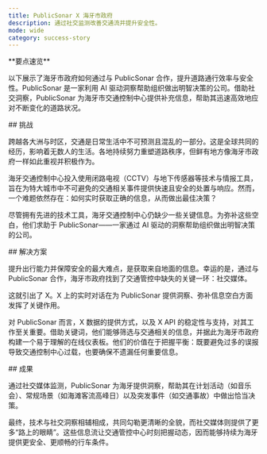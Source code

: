 ```yaml
---
title: PublicSonar X 海牙市政府
description: 通过社交监测改善交通流并提升安全性。
mode: wide
category: success-story
---
```


<Note>
**要点速览**

以下展示了海牙市政府如何通过与 PublicSonar 合作，提升道路通行效率与安全性。PublicSonar 是一家利用 AI 驱动洞察帮助组织做出明智决策的公司。借助社交洞察，PublicSonar 为海牙市交通控制中心提供补充信息，帮助其迅速高效地应对不断变化的道路状况。
</Note>

<div id="challenge">
  ## 挑战
</div>

跨越各大洲与时区，交通是日常生活中不可预测且混乱的一部分。这是全球共同的经历，影响着无数人的生活。各地持续努力重塑道路秩序，但鲜有地方像海牙市政府一样如此重视并积极作为。

海牙交通控制中心投入使用闭路电视（CCTV）与地下传感器等技术与情报工具，旨在为特大城市中不可避免的交通相关事件提供快速且安全的处置与响应。然而，一个难题依然存在：如何实时获取正确的信息，从而做出最佳决策？

尽管拥有先进的技术工具，海牙交通控制中心仍缺少一些关键信息。为弥补这些空白，他们求助于 PublicSonar——一家通过 AI 驱动的洞察帮助组织做出明智决策的公司。

<div id="solution">
  ## 解决方案
</div>

提升出行能力并保障安全的最大难点，是获取来自地面的信息。幸运的是，通过与 PublicSonar 合作，海牙市政府找到了交通管控中缺失的关键一环：社交媒体。

这就引出了 X。X 上的实时对话在为 PublicSonar 提供洞察、弥补信息空白方面发挥了关键作用。

对 PublicSonar 而言，X 数据的提供方式，以及 X API 的稳定性与支持，对其工作至关重要。借助关键词，他们能够筛选与交通相关的信息，并据此为海牙市政府构建一个易于理解的在线仪表板。他们的价值在于把握平衡：既要避免过多的误报导致交通控制中心过载，也要确保不遗漏任何重要信息。

<div id="results">
  ## 成果
</div>

通过社交媒体监测，PublicSonar 为海牙提供洞察，帮助其在计划活动（如音乐会）、常规场景（如海滩客流高峰日）以及突发事件（如交通事故）中做出恰当决策。

最终，技术与社交洞察相辅相成，共同勾勒更清晰的全貌，而社交媒体则提供了更多“路上的眼睛”。这些信息流让交通管控中心时刻把握动态，因而能够持续为海牙提供更安全、更顺畅的行车条件。